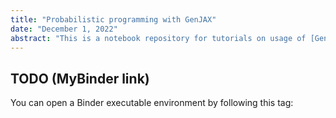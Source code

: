 ```yaml
---
title: "Probabilistic programming with GenJAX"
date: "December 1, 2022"
abstract: "This is a notebook repository for tutorials on usage of [Gen](https://www.gen.dev/) for probabilistic programming, with a focus on the [GenJAX](https://github.com/probcomp/genjax) implementation. For [Gen.jl](https://github.com/probcomp/Gen.jl) notebook tutorials, [see the tutorial page on the Gen website](https://www.gen.dev/tutorials/). The notebooks provide pedagogical examples of the usage of Gen for modeling and inference, as well as describe Gen's specific design philosophy for probabilistic programming. The notebooks are built and executed with the current version of `genjax`, so they are kept up to date with the repo."
---
```


::: {.callout-note}

## TODO (MyBinder link)

You can open a Binder executable environment by following this tag: 
:::
